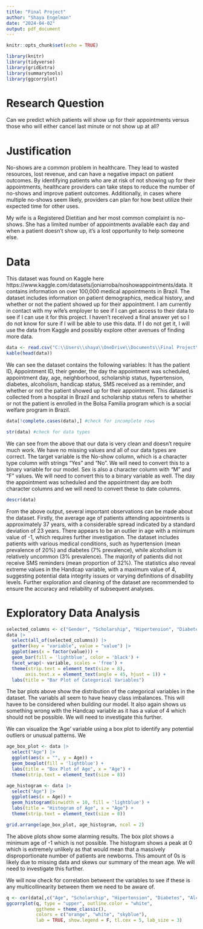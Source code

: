 ```yaml
---
title: "Final Project"
author: "Shaya Engelman"
date: "2024-04-02"
output: pdf_document
---
```


```r
knitr::opts_chunk$set(echo = TRUE)
```

```r
library(knitr)
library(tidyverse)
library(gridExtra)
library(summarytools)
library(ggcorrplot)
```

# Research Question

Can we predict which patients will show up for their appointments versus those who will either cancel last minute or not show up at all?

# Justification

No-shows are a common problem in healthcare. They lead to wasted resources, lost revenue, and can have a negative impact on patient outcomes. By identifying patients who are at risk of not showing up for their appointments, healthcare providers can take steps to reduce the number of no-shows and improve patient outcomes. Additionally, in cases where multiple no-shows seem likely, providers can plan for how best utilize their expected time for other uses.

My wife is a Registered Dietitian and her most common complaint is no-shows. She has a limited number of appointments available each day and when a patient doesn't show up, it's a lost opportunity to help someone else. 

# Data

This dataset was found on Kaggle here https://www.kaggle.com/datasets/joniarroba/noshowappointments/data. It contains information on over 100,000 medical appointments in Brazil. The dataset includes information on patient demographics, medical history, and whether or not the patient showed up for their appointment. I am currently in contact with my wife's employer to see if I can get access to their data to see if I can use it for this project. I haven't received a final answer yet so I do not know for sure if I will be able to use this data. If I do not get it, I will use the data from Kaggle and possibly explore other avenues of finding more data.

```r
data <- read.csv("C:\\Users\\shaya\\OneDrive\\Documents\\Final Project\\Data\\KaggleV2-May-2016.csv")
kable(head(data))
```

We can see the dataset contains the following variables: It has the patient ID, Appointment ID, their gender, the day the appointment was scheduled, appointment day, age, neighborhood, scholarship status, hypertension, diabetes, alcoholism, handicap status, SMS received as a reminder, and whether or not the patient showed up for their appointment. This dataset is collected from a hospital in Brazil and scholarship status refers to whether or not the patient is enrolled in the Bolsa Familia program which is a social welfare program in Brazil.

```r
data[!complete.cases(data),] #check for incomplete rows

str(data) #check for data types
```

We can see from the above that our data is very clean and doesn't require much work. We have no missing values and all of our data types are correct. The target variable is the No-show column, which is a character type column with strings "Yes" and "No". We will need to convert this to a binary variable for our model. Sex is also a character column with "M" and "F" values. We will need to convert this to a binary variable as well. The day the appointment was scheduled and the appointment day are both character columns and we will need to convert these to date columns.

```r
descr(data)
```

From the above output, several important observations can be made about the dataset. Firstly, the average age of patients attending appointments is approximately 37 years, with a considerable spread indicated by a standard deviation of 23 years. There appears to be an outlier in age with a minimum value of -1, which requires further investigation. The dataset includes patients with various medical conditions, such as hypertension (mean prevalence of 20%) and diabetes (7% prevalence), while alcoholism is relatively uncommon (3% prevalence). The majority of patients did not receive SMS reminders (mean proportion of 32%). The statistics also reveal extreme values in the Handcap variable, with a maximum value of 4, suggesting potential data integrity issues or varying definitions of disability levels. Further exploration and cleaning of the dataset are recommended to ensure the accuracy and reliability of subsequent analyses.

# Exploratory Data Analysis

```r
selected_columns <- c("Gender", "Scholarship", "Hipertension", "Diabetes", "Alcoholism", "Handcap", "SMS_received", "No.show")
data |>
  select(all_of(selected_columns)) |>
  gather(key = "variable", value = "value") |>
  ggplot(aes(x = factor(value))) +
  geom_bar(fill = 'lightblue', color = 'black') +
  facet_wrap(~ variable, scales = 'free') +
  theme(strip.text = element_text(size = 8),
       axis.text.x = element_text(angle = 45, hjust = 1)) +
  labs(title = "Bar Plot of Categorical Variables")
```

The bar plots above show the distribution of the categorical variables in the dataset. The variabls all seem to have heavy class imbalances. This will havee to be considered when building our model. It also again shows us something wrong with the Handcap variable as it has a value of 4 which should not be possible. We will need to investigate this further.

We can visualize the 'Age' variable using a box plot to identify any potential outliers or unusual patterns. We 

```r
age_box_plot <- data |>
  select("Age") |>
  ggplot(aes(x = "", y = Age)) +
  geom_boxplot(fill = 'lightblue') +
  labs(title = "Box Plot of Age", x = "Age") +
  theme(strip.text = element_text(size = 8))

age_histogram <- data |>
  select("Age") |>
  ggplot(aes(x = Age)) +
  geom_histogram(binwidth = 10, fill = 'lightblue') +
  labs(title = "Histogram of Age", x = "Age") +
  theme(strip.text = element_text(size = 8))

grid.arrange(age_box_plot, age_histogram, ncol = 2)
```

The above plots show some alarming results. The box plot shows a minimum age of -1 which is not possible. The histogram shows a peak at 0 which is extremely unlikely as that would  mean that a massively disproportionate number of patients are newborns. This amount of 0s is likely due to missing data and skews our summary of the mean age. We will need to investigate this further.

We will now check for correlation betweent the variables to see if these is any multicollinearity between them we need to be aware of.
```r
q <- cor(data[,c("Age", "Scholarship", "Hipertension", "Diabetes", "Alcoholism", "Handcap", "SMS_received")])
ggcorrplot(q, type = "upper", outline.color = "white",
           ggtheme = theme_classic(),
           colors = c("orange", "white", "skyblue"),
           lab = TRUE, show.legend = F, tl.cex = 5, lab_size = 3) 
```
